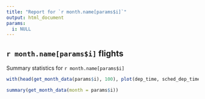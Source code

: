 ```yaml
---
title: "Report for `r month.name[params$i]`"
output: html_document
params:
  i: NULL
---
```


## `r month.name[params$i]` flights

Summary statistics for `r month.name[params$i]`

```r
with(head(get_month_data(params$i), 100), plot(dep_time, sched_dep_time))
```

```r
summary(get_month_data(month = params$i))
```

